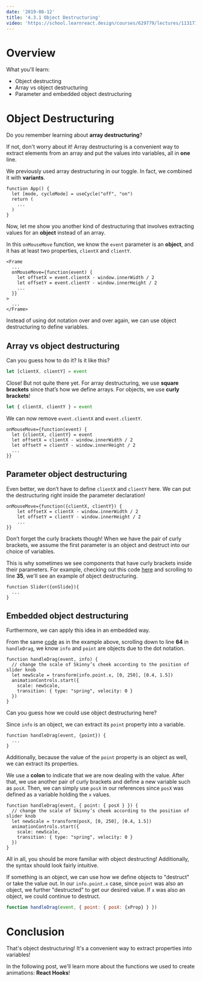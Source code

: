 ```yaml
---
date: '2019-08-12'
title: '4.3.1 Object Destructuring'
video: 'https://school.learnreact.design/courses/629779/lectures/11317183'
---
```



# Overview

What you'll learn:

- Object destructing
- Array vs object destructuring
- Parameter and embedded object destructuring

<CourseVideoLink to={props.pageContext.frontmatter.video} />

# Object Destructuring

Do you remember learning about **array destructuring**?

If not, don't worry about it! Array destructuring is a convenient way to extract elements from an array and put the values into variables, all in **one** line.

We previously used array destructuring in our toggle. In fact, we combined it with **variants**.

```jsx{2}
function App() {
  let [mode, cycleMode] = useCycle("off", "on")
  return (
    ...
  )
}
```

Now, let me show you another kind of destructuring that involves extracting values for an **object** instead of an array.

In this `onMouseMove` function, we know the `event` parameter is an **object**, and it has at least two properties, `clientX` and `clientY`.

```jsx{3-5}
<Frame
  ...
  onMouseMove={function(event) {
    let offsetX = event.clientX - window.innerWidth / 2
    let offsetY = event.clientY - window.innerHeight / 2
    ...
  }}
>
  ...
</Frame>
```

Instead of using dot notation over and over again, we can use object destructuring to define variables.

## Array vs object destructuring

Can you guess how to do it? Is it like this?

```jsx
let [clientX, clientY] = event
```

Close! But not quite there yet. For array destructuring, we use **square brackets** since that’s how we define arrays. For objects, we use **curly brackets**!

```jsx
let { clientX, clientY } = event
```

We can now remove `event.clientX` and `event.clientY`.

```jsx{2}
onMouseMove={function(event) {
  let {clientX, clientY} = event
  let offsetX = clientX - window.innerWidth / 2
  let offsetY = clientY - window.innerHeight / 2
  ...
}}
```

## Parameter object destructuring

Even better, we don’t have to define `clientX` and `clientY` here. We can put the destructuring right inside the parameter declaration!

```jsx{1}
onMouseMove={function({clientX, clientY}) {
    let offsetX = clientX - window.innerWidth / 2
    let offsetY = clientY - window.innerHeight / 2
    ...
}}
```

Don’t forget the curly brackets though! When we have the pair of curly brackets, we assume the first parameter is an object and destruct into our choice of variables.

This is why sometimes we see components that have curly brackets inside their parameters.
For example, checking out this code [here](https://codesandbox.io/s/github/lintonye/prototyping-with-react-framer/tree/4.3.1-slider/app) and scrolling to line **35**, we'll see an example of object destructuring.

```jsx{1}
function Slider({onSlide}){
  ...
}
```

## Embedded object destructuring

Furthermore, we can apply this idea in an embedded way.

From the same [code](https://codesandbox.io/s/github/lintonye/prototyping-with-react-framer/tree/4.3.1-slider/app) as in the example above, scrolling down to line **64** in `handleDrag`, we know `info` and `point` are objects due to the dot notation.

```jsx{3}
function handleDrag(event, info) {
  // change the scale of Skinny’s cheek according to the position of slider knob
  let newScale = transform(info.point.x, [0, 250], [0.4, 1.5])
  animationControls.start({
    scale: newScale,
    transition: { type: "spring", velocity: 0 }
  })
}
```

Can you guess how we could use object destructuring here?

Since `info` is an object, we can extract its `point` property into a variable.

```jsx{1}
function handleDrag(event, {point}) {
  ...
}
```

Additionally, because the value of the `point` property is an object as well, we can extract its properties.

We use a **colon** to indicate that we are now dealing with the value. After that, we use another pair of curly brackets and define a new variable such as `posX`. Then, we can simply use `posX` in our references since `posX` was defined as a variable holding the `x` values.

```jsx{1,3}
function handleDrag(event, { point: { posX } }) {
  // change the scale of Skinny’s cheek according to the position of slider knob
  let newScale = transform(posX, [0, 250], [0.4, 1.5])
  animationControls.start({
    scale: newScale,
    transition: { type: "spring", velocity: 0 }
  })
}
```

All in all, you should be more familiar with object destructing! Additionally, the syntax should look fairly intuitive.

If something is an object, we can use how we define objects to "destruct" or take the value out. In our `info.point.x` case, since `point` was also an object, we further "destructed" to get our desired value. If `x` was also an object, we could continue to destruct.

```jsx
function handleDrag(event, { point: { posX: {xProp} } })
```

# Conclusion

That's object destructuring! It's a convenient way to extract properties into variables!

In the following post, we'll learn more about the functions we used to create animations: **React Hooks**!
